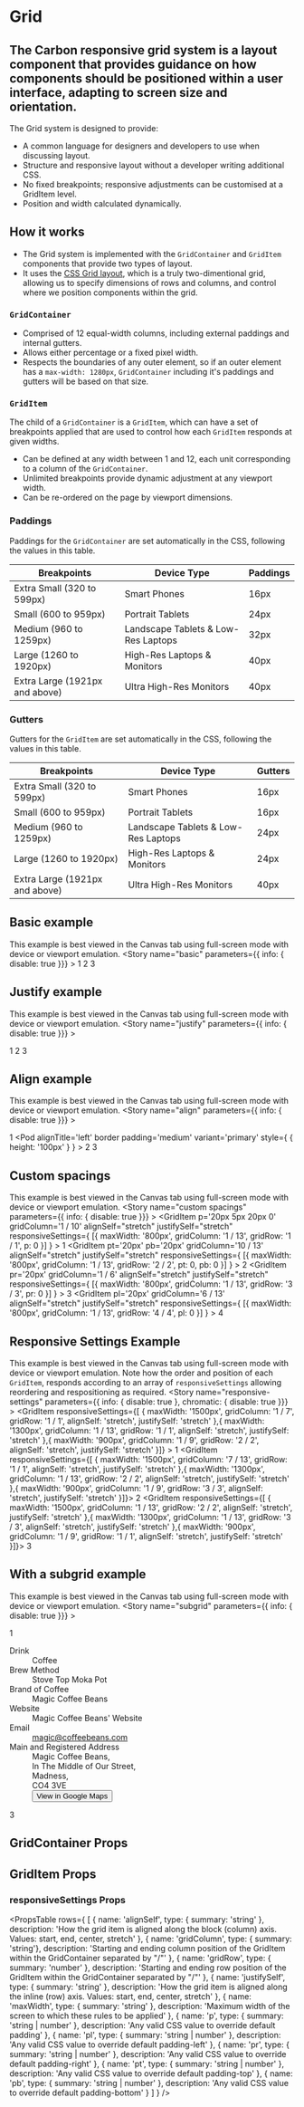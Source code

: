 
<Meta title="Design System/Grid" />

# Grid
## The Carbon responsive grid system is a layout component that provides guidance on how components should be positioned within a user interface, adapting to screen size and orientation.
The Grid system is designed to provide:

- A common language for designers and developers to use when discussing layout.
- Structure and responsive layout without a developer writing additional CSS.
- No fixed breakpoints; responsive adjustments can be customised at a GridItem level.
- Position and width calculated dynamically.

## How it works
- The Grid system is implemented with the `GridContainer` and `GridItem` components that provide two types of layout.
- It uses the [CSS Grid layout](https://developer.mozilla.org/en-US/docs/Web/CSS/CSS_Grid_Layout), which is a truly two-dimentional grid, allowing us to specify dimensions of rows and columns, and control where we position components within the grid.

### `GridContainer`
- Comprised of 12 equal-width columns, including external paddings and internal gutters.
- Allows either percentage or a fixed pixel width.
- Respects the boundaries of any outer element, so if an outer element has a `max-width: 1280px`, `GridContainer` including it's paddings and gutters will be based on that size.

### `GridItem`
The child of a `GridContainer` is a `GridItem`, which can have a set of breakpoints applied that are used to control how each `GridItem` responds at given widths.

- Can be defined at any width between 1 and 12, each unit corresponding to a column of the `GridContainer`.
- Unlimited breakpoints provide dynamic adjustment at any viewport width.
- Can be re-ordered on the page by viewport dimensions.

### Paddings
Paddings for the `GridContainer` are set automatically in the CSS, following the values in this table.

| Breakpoints                | Device Type  | Paddings |
|----------------------------|--------------|---------|
| Extra Small (320 to 599px) | Smart Phones | 16px    |
| Small (600 to 959px)       | Portrait Tablets | 24px |
| Medium (960 to 1259px) | Landscape Tablets & Low-Res Laptops | 32px |
| Large (1260 to 1920px) | High-Res Laptops & Monitors | 40px |
| Extra Large (1921px and above) | Ultra High-Res Monitors |40px |

### Gutters
Gutters for the `GridItem` are set automatically in the CSS, following the values in this table.

| Breakpoints                | Device Type  | Gutters |
|----------------------------|--------------|---------|
| Extra Small (320 to 599px) | Smart Phones | 16px    |
| Small (600 to 959px)       | Portrait Tablets | 16px |
| Medium (960 to 1259px) | Landscape Tablets & Low-Res Laptops | 24px |
| Large (1260 to 1920px) | High-Res Laptops & Monitors | 24px |
| Extra Large (1921px and above) | Ultra High-Res Monitors |40px |

## Basic example
This example is best viewed in the Canvas tab using full-screen mode with device or viewport emulation.
<Preview>
  <Story name="basic" parameters={{ info: { disable: true }}} >
    <GridContainer>
      <GridItem alignSelf="stretch" justifySelf="stretch">
        <Pod
          alignTitle='left'
          border padding='medium'
          variant='primary'
        >
          1
        </Pod>
      </GridItem>
      <GridItem alignSelf="stretch" justifySelf="stretch">
        <Pod
          alignTitle='left'
          border padding='medium'
          variant='primary'
        >
          2
        </Pod>
      </GridItem>
      <GridItem alignSelf="stretch" justifySelf="stretch">
        <Pod
          alignTitle='left'
          border padding='medium'
          variant='primary'
        >
          3
        </Pod>
      </GridItem>
    </GridContainer>
  </Story>
</Preview>

## Justify example
This example is best viewed in the Canvas tab using full-screen mode with device or viewport emulation.
<Preview>
  <Story name="justify" parameters={{ info: { disable: true }}} >
    <div id="grid-justify">
      <GridContainer>
        <GridItem
          alignSelf="stretch"
          justifySelf="left"
        >
          <Pod
            alignTitle='left'
            border padding='medium'
            variant='primary'
          >
            1
          </Pod>
        </GridItem>
        <GridItem
          alignSelf="stretch"
          justifySelf="center"
        >
          <Pod
            alignTitle='left'
            border padding='medium'
            variant='primary'
          >
            2
          </Pod>
        </GridItem>
        <GridItem
          alignSelf="stretch"
          justifySelf="right"
        >
          <Pod
            alignTitle='left'
            border padding='medium'
            variant='primary'
          >
            3
          </Pod>
        </GridItem>
      </GridContainer>
    </div>
  </Story>
</Preview>

## Align example
This example is best viewed in the Canvas tab using full-screen mode with device or viewport emulation.
<Preview>
  <Story name="align" parameters={{ info: { disable: true }}} >
    <div id="grid-align">
      <GridContainer>
        <GridItem
          alignSelf="end"
          justifySelf="left"
          gridColumn="1 / 1"
        >
          <Pod
            alignTitle='left'
            border padding='medium'
            variant='primary'
          >
            1
          </Pod>
        </GridItem>
        <GridItem
          alignSelf="stretch"
          justifySelf="center"
          gridColumn="2 / 2"
        >
          <Pod
            alignTitle='left'
            border padding='medium'
            variant='primary'
            style={ { height: '100px' } }
          >
            2
          </Pod>
        </GridItem>
        <GridItem
          alignSelf="stretch"
          justifySelf="right"
          gridColumn="1 / 1"
          gridRow="2 / 2"
        >
          <Pod
            alignTitle='left'
            border padding='medium'
            variant='primary'
          >
            3
          </Pod>
        </GridItem>
      </GridContainer>
    </div>
  </Story>
</Preview>

## Custom spacings
This example is best viewed in the Canvas tab using full-screen mode with device or viewport emulation.
<Preview>
  <Story name="custom spacings" parameters={{ info: { disable: true }}} >
    <GridContainer p='20px' gridGap='5px'>
      <GridItem
        p='20px 5px 20px 0'
        gridColumn='1 / 10'
        alignSelf="stretch"
        justifySelf="stretch"
        responsiveSettings={ [{
          maxWidth: '800px',
          gridColumn: '1 / 13',
          gridRow: '1 / 1',
          p: 0
        }] }
      >
        <Pod
          alignTitle='left'
          border padding='medium'
          variant='primary'
        >
          1
        </Pod>
      </GridItem>
      <GridItem
        pt='20px'
        pb='20px'
        gridColumn='10 / 13'
        alignSelf="stretch"
        justifySelf="stretch"
        responsiveSettings={ [{
          maxWidth: '800px',
          gridColumn: '1 / 13',
          gridRow: '2 / 2',
          pt: 0,
          pb: 0
        }] }
      >
        <Pod
          alignTitle='left'
          border padding='medium'
          variant='primary'
        >
          2
        </Pod>
      </GridItem>
      <GridItem
        pr='20px'
        gridColumn='1 / 6'
        alignSelf="stretch"
        justifySelf="stretch"
        responsiveSettings={ [{
          maxWidth: '800px',
          gridColumn: '1 / 13',
          gridRow: '3 / 3',
          pr: 0
        }] }
      >
        <Pod
          alignTitle='left'
          border padding='medium'
          variant='primary'
        >
          3
        </Pod>
      </GridItem>
      <GridItem
        pl='20px'
        gridColumn='6 / 13'
        alignSelf="stretch"
        justifySelf="stretch"
        responsiveSettings={ [{
          maxWidth: '800px',
          gridColumn: '1 / 13',
          gridRow: '4 / 4',
          pl: 0
        }] }
      >
        <Pod
          alignTitle='left'
          border padding='medium'
          variant='primary'
        >
          4
        </Pod>
      </GridItem>
    </GridContainer>
  </Story>
</Preview>

## Responsive Settings Example
This example is best viewed in the Canvas tab using full-screen mode with device or viewport emulation. Note how the order and position of each `GridItem`, responds according to an array of `responsiveSettings` allowing reordering and respositioning as required.
<Preview>
  <Story name="responsive-settings" parameters={{ info: { disable: true }, chromatic: { disable: true }}} >
    <GridContainer>
      <GridItem responsiveSettings={[
        {
          maxWidth: '1500px',
          gridColumn: '1 / 7',
          gridRow: '1 / 1',
          alignSelf: 'stretch',
          justifySelf: 'stretch'
        },{
          maxWidth: '1300px',
          gridColumn: '1 / 13',
          gridRow: '1 / 1',
          alignSelf: 'stretch',
          justifySelf: 'stretch'
        },{
          maxWidth: '900px',
          gridColumn: '1 / 9',
          gridRow: '2 / 2',
          alignSelf: 'stretch',
          justifySelf: 'stretch'
        }]}
        >
          <Pod
            alignTitle='left'
            border padding='medium'
            variant='primary'
          >
          1
        </Pod>
      </GridItem>
      <GridItem responsiveSettings={[
        {
          maxWidth: '1500px',
          gridColumn: '7 / 13',
          gridRow: '1 / 1',
          alignSelf: 'stretch',
          justifySelf: 'stretch'
        },{
          maxWidth: '1300px',
          gridColumn: '1 / 13',
          gridRow: '2 / 2',
          alignSelf: 'stretch',
          justifySelf: 'stretch'
        },{
          maxWidth: '900px',
          gridColumn: '1 / 9',
          gridRow: '3 / 3',
          alignSelf: 'stretch',
          justifySelf: 'stretch'
        }]}>
          <Pod
          alignTitle='left'
          border padding='medium'
          variant='primary'
          >
          2
        </Pod>
      </GridItem>
      <GridItem responsiveSettings={[
        {
          maxWidth: '1500px',
          gridColumn: '1 / 13',
          gridRow: '2 / 2',
          alignSelf: 'stretch',
          justifySelf: 'stretch'
        },{
          maxWidth: '1300px',
          gridColumn: '1 / 13',
          gridRow: '3 / 3',
          alignSelf: 'stretch',
          justifySelf: 'stretch'
        },{
          maxWidth: '900px',
          gridColumn: '1 / 9',
          gridRow: '1 / 1',
          alignSelf: 'stretch',
          justifySelf: 'stretch'
        }]}>
        <Pod
        alignTitle='left'
        border padding='medium'
        variant='primary'
        >
          3
        </Pod>
      </GridItem>
    </GridContainer>
  </Story>
</Preview>

## With a subgrid example
This example is best viewed in the Canvas tab using full-screen mode with device or viewport emulation.
<Preview>
  <Story name="subgrid" parameters={{ info: { disable: true }}} >
    <div id="grid-align">
      <GridContainer>
        <GridItem
          justifySelf="left"
          gridColumn="1 / 1"
        >
          <Pod
            alignTitle='left' as='primary'
            border padding='medium'
            podType='primary'
          >
            1
          </Pod>
        </GridItem>
        <GridItem
          alignSelf="stretch"
          justifySelf="center"
          gridColumn="2 / 11"
        >
          <Dl>
            <Dt>Drink</Dt>
            <Dd>Coffee</Dd>
            <Dt>Brew Method</Dt>
            <Dd>Stove Top Moka Pot</Dd>
            <Dt>Brand of Coffee</Dt>
            <Dd>Magic Coffee Beans</Dd>
            <Dt>Website</Dt>
            <Dd><Link href='www.sage.com'>Magic Coffee Beans' Website</Link></Dd>
            <Dt>Email</Dt>
            <Dd><Link href='magic@coffeebeans.com'>magic@coffeebeans.com</Link></Dd>
            <Dt>Main and Registered Address</Dt>
            <Dd mb='4px'>Magic Coffee Beans,</Dd>
            <Dd mb='4px'>In The Middle of Our Street,</Dd>
            <Dd mb='4px'>Madness,</Dd>
            <Dd mb='4px'>CO4 3VE</Dd>
            <Dd>
              <Button 
                buttonType='tertiary' 
                iconType="link" 
                iconPosition="after"
                href='https://goo.gl/maps/GMReLoBpbn9mdZVZ7'
              >
                View in Google Maps
              </Button> 
            </Dd>
          </Dl>
        </GridItem>
        <GridItem
          alignSelf="stretch"
          justifySelf="right"
          gridColumn="11 / 12"
        >
          <Pod
            alignTitle='left' as='primary'
            border padding='medium'
            podType='primary'
          >
            3
          </Pod>
        </GridItem>
      </GridContainer>
    </div>
  </Story>
</Preview>

## GridContainer Props
<Props of={GridContainer} />

## GridItem Props
<Props of={GridItem} />

### responsiveSettings Props
<PropsTable
  rows={
    [
      {
      name: 'alignSelf',
      type: { summary: 'string' },
      description: 'How the grid item is aligned along the block (column) axis. Values: start, end, center, stretch'
      },
      {
        name: 'gridColumn',
        type: { summary: 'string'},
        description: 'Starting and ending column position of the GridItem within the GridContainer separated by "/"'
      },
      {
        name: 'gridRow',
        type: { summary: 'number' },
        description: 'Starting and ending row position of the GridItem within the GridContainer separated by "/"'
      },
      {
        name: 'justifySelf',
        type: { summary: 'string' },
        description: 'How the grid item is aligned along the inline (row) axis. Values: start, end, center, stretch'
      },
      {
        name: 'maxWidth',
        type: { summary: 'string' },
        description: 'Maximum width of the screen to which these rules to be applied'
      },
      {
        name: 'p',
        type: { summary: 'string | number' },
        description: 'Any valid CSS value to override default padding'
      },
      {
        name: 'pl',
        type: { summary: 'string | number' },
        description: 'Any valid CSS value to override default padding-left'
      },
      {
        name: 'pr',
        type: { summary: 'string | number' },
        description: 'Any valid CSS value to override default padding-right'
      },
      {
        name: 'pt',
        type: { summary: 'string | number' },
        description: 'Any valid CSS value to override default padding-top'
      },
      {
        name: 'pb',
        type: { summary: 'string | number' },
        description: 'Any valid CSS value to override default padding-bottom'
      }
    ]
  }
/>